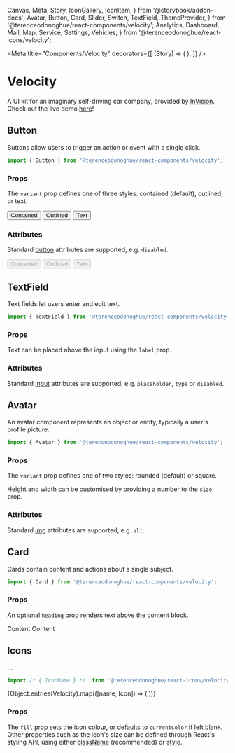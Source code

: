   Canvas,
  Meta,
  Story,
  IconGallery,
  IconItem,
} from '@storybook/addon-docs';
  Avatar,
  Button,
  Card,
  Slider,
  Switch,
  TextField,
  ThemeProvider,
} from '@terenceodonoghue/react-components/velocity';
  Analytics,
  Dashboard,
  Mail,
  Map,
  Service,
  Settings,
  Vehicles,
} from '@terenceodonoghue/react-icons/velocity';

<Meta
  title="Components/Velocity"
  decorators={[
    (Story) => (
      <ThemeProvider>
        <Flex gap={32} alignItems="center" justifyContent="center">
          <Story />
        </Flex>
      </ThemeProvider>
    ),
  ]}
/>

# Velocity

A UI kit for an imaginary self-driving car company, provided by [InVision](https://www.invisionapp.com/inside-design/design-resources/design-system-dashboard-ui-kit/). Check out the live demo [here](https://velocity.terenceodonoghue.dev/)!

## Button

Buttons allow users to trigger an action or event with a single click.

```javascript
import { Button } from '@terenceodonoghue/react-components/velocity';
```

### Props

The `variant` prop defines one of three styles: contained (default), outlined, or text.

<Canvas>
  <Story name="ButtonVariants">
    <Button variant="contained">Contained</Button>
    <Button variant="outlined">Outlined</Button>
    <Button variant="text">Text</Button>
  </Story>
</Canvas>

### Attributes

Standard [button](https://developer.mozilla.org/en-US/docs/Web/HTML/Element/button) attributes are supported, e.g. `disabled`.

<Canvas>
  <Story name="ButtonAttributes">
    <Button variant="contained" disabled>
      Contained
    </Button>
    <Button variant="outlined" disabled>
      Outlined
    </Button>
    <Button variant="text" disabled>
      Text
    </Button>
  </Story>
</Canvas>

## TextField

Text fields let users enter and edit text.

```javascript
import { TextField } from '@terenceodonoghue/react-components/velocity';
```

### Props

Text can be placed above the input using the `label` prop.

<Canvas>
  <Story name="TextFieldLabel">
    <TextField label="Label" />
  </Story>
</Canvas>

### Attributes

Standard [input](https://developer.mozilla.org/en-US/docs/Web/HTML/Element/input) attributes are supported, e.g. `placeholder`, `type` or `disabled`.

<Canvas>
  <Story name="TextFieldAttributes">
    <TextField label="Email Address" placeholder="samplemail@mail.com" />
    <TextField label="Password" type="password" />
    <TextField label="Disabled" disabled />
  </Story>
</Canvas>

## Avatar

An avatar component represents an object or entity, typically a user's profile picture.

```javascript
import { Avatar } from '@terenceodonoghue/react-components/velocity';
```

### Props

The `variant` prop defines one of two styles: rounded (default) or square.

<Canvas>
  <Story name="AvatarVariant">
    <Avatar src={faker.image.avatar()} />
    <Avatar src={faker.image.avatar()} variant="square" />
  </Story>
</Canvas>

Height and width can be customised by providing a number to the `size` prop.

<Canvas>
  <Story name="AvatarSize">
    <Avatar size={32} src={faker.image.avatar()} variant="rounded" />
    <Avatar size={48} src={faker.image.avatar()} variant="rounded" />
    <Avatar size={64} src={faker.image.avatar()} variant="rounded" />
    <Avatar size={80} src={faker.image.avatar()} variant="rounded" />
  </Story>
</Canvas>

### Attributes

Standard [img](https://developer.mozilla.org/en-US/docs/Web/HTML/Element/img) attributes are supported, e.g. `alt`.

## Card

Cards contain content and actions about a single subject.

```javascript
import { Card } from '@terenceodonoghue/react-components/velocity';
```

### Props

An optional `heading` prop renders text above the content block.

<Canvas>
  <Story name="CardHeading">
    <Card heading="Heading">Content</Card>
    <Card>Content</Card>
  </Story>
</Canvas>

## Icons

...

```javascript
import /* { IconName } */  from '@terenceodonoghue/react-icons/velocity';
```

<IconGallery>
  {Object.entries(Velocity).map(([name, Icon]) => (
    <IconItem name={name}>
      <Icon />
    </IconItem>
  ))}
</IconGallery>

### Props

The `fill` prop sets the icon colour, or defaults to `currentColor` if left blank. Other properties such as the icon's size can be defined through React's styling API, using either [className](https://reactjs.org/docs/faq-styling.html) (recommended) or [style](https://reactjs.org/docs/dom-elements.html#style).

<Canvas>
  <Story name="IconFill">
    <Dashboard style={{ height: 24, width: 24 }} />
    <Analytics fill="#2E5BFF" style={{ height: 24, width: 24 }} />
    <Vehicles fill="#33AC2E" style={{ height: 24, width: 24 }} />
    <Service fill="#8C54FF" style={{ height: 24, width: 24 }} />
    <Map fill="#D63649" style={{ height: 24, width: 24 }} />
    <Mail fill="#00C1D4" style={{ height: 24, width: 24 }} />
    <Settings fill="#F7C137" style={{ height: 24, width: 24 }} />
  </Story>
</Canvas>

<Canvas>
  <Story name="Todo">
    <Switch />
    <Slider />
  </Story>
</Canvas>
